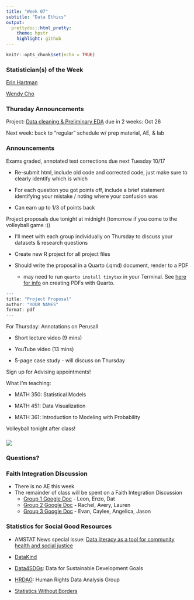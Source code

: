 ```yaml
---
title: "Week 07"
subtitle: "Data Ethics"
output: 
  prettydoc::html_pretty:
    theme: hpstr
    highlight: github
---
```


```r
knitr::opts_chunk$set(echo = TRUE)
```

### Statistician(s) of the Week

[Erin Hartman](https://erinhartman.com)

[Wendy Cho](https://pol.illinois.edu/directory/profile/wendycho)

### Thursday Announcements

Project: [Data cleaning & Preliminary EDA](https://apumath250.netlify.app/project/#data-cleaning--preliminary-eda) due in 2 weeks: Oct 26

Next week: back to "regular" schedule w/ prep material, AE, & lab

### Announcements

Exams graded, annotated test corrections due next Tuesday 10/17

-   Re-submit html, include old code and corrected code, just make sure to clearly identify which is which

-   For each question you got points off, include a brief statement identifying your mistake / noting where your confusion was

-   Can earn up to 1/3 of points back

Project proposals due tonight at midnight (tomorrow if you come to the volleyball game :))

-   I'll meet with each group individually on Thursday to discuss your datasets & research questions

-   Create new R project for all project files

-   Should write the proposal in a Quarto (.qmd) document, render to a PDF

    -   may need to run `quarto install tinytex` in your Terminal. See [here for info](https://quarto.org/docs/output-formats/pdf-basics.html) on creating PDFs with Quarto.

```r
---
title: "Project Proposal"
author: "YOUR NAMES"
format: pdf
---
```

For Thursday: Annotations on Perusall

-   Short lecture video (9 mins)

-   YouTube video (13 mins)

-   5-page case study - will discuss on Thursday

Sign up for Advising appointments!

What I'm teaching:

-   MATH 350: Statistical Models

-   MATH 451: Data Visualization

-   MATH 361: Introduction to Modeling with Probability

Volleyball tonight after class!

### ![](images/MPS_volleyball.png)

### Questions?

### Faith Integration Discussion

-   There is no AE this week
-   The remainder of class will be spent on a Faith Integration Discussion
    -   [Group 1 Google Doc](https://docs.google.com/document/d/1isMkpkuxx5DjUj3cTsBrMqz2icRbpDeD/edit?usp=sharing&ouid=106967575594472014629&rtpof=true&sd=true) - Leon, Enzo, Dat
    -   [Group 2 Google Doc](https://docs.google.com/document/d/13fM23eg9iX3GdgjkMy56STw8gnKO6yyh/edit?usp=sharing&ouid=106967575594472014629&rtpof=true&sd=true) - Rachel, Avery, Lauren
    -   [Group 3 Google Doc](https://docs.google.com/document/d/1ZJl6v70bwQO7Nnmzd1VESNX4u_e2M-K_/edit?usp=sharing&ouid=106967575594472014629&rtpof=true&sd=true) - Evan, Caylee, Angelica, Jason

### Statistics for Social Good Resources

-   AMSTAT News special issue: [Data literacy as a tool for community health and social justice](https://magazine.amstat.org/wp-content/uploads/2022/08/AmstatSeptember.pdf)

-   [DataKind](https://www.datakind.org)

-   [Data4SDGs](https://www.data4sdgs.org): Data for Sustainable Development Goals

-   [HRDAG](https://hrdag.org): Human Rights Data Analysis Group

-   [Statistics Without Borders](https://www.statisticswithoutborders.org)

